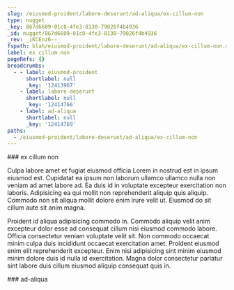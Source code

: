 ```yaml
---
slug: /eiusmod-proident/labore-deserunt/ad-aliqua/ex-cillum-non
type: nugget
_key: 867d6609-01c8-4fe3-8130-79026f4b4936
_id: nugget/867d6609-01c8-4fe3-8130-79026f4b4936
_rev: _iKCEnz6--_
fspath: blah/eiusmod-proident/labore-deserunt/ad-aliqua/ex-cillum-non.md
label: ex cillum non
pageRefs: {}
breadcrumbs:
  - - label: eiusmod-proident
      shortlabel: null
      _key: '12413967'
    - label: labore-deserunt
      shortlabel: null
      _key: '12414766'
    - label: ad-aliqua
      shortlabel: null
      _key: '12414769'
paths:
  - /eiusmod-proident/labore-deserunt/ad-aliqua/ex-cillum-non
---
```


<NuggetArea>
<Nugget slug="/eiusmod-proident/labore-deserunt/ad-aliqua/ex-cillum-non" type="nugget" _key="867d6609-01c8-4fe3-8130-79026f4b4936" _id="nugget/867d6609-01c8-4fe3-8130-79026f4b4936" _rev="_iKCEnz6--_" fspath="blah/eiusmod-proident/labore-deserunt/ad-aliqua/ex-cillum-non.md" label="ex cillum non" paths="/eiusmod-proident/labore-deserunt/ad-aliqua/ex-cillum-non">
<NuggetBody>
### ex cillum non

Culpa labore amet et fugiat eiusmod officia Lorem in nostrud est in ipsum eiusmod est. Cupidatat ea ipsum non laborum ullamco ullamco nulla non veniam ad amet labore ad. Ea duis id in voluptate excepteur exercitation non laboris. Adipisicing ea qui mollit non reprehenderit aliquip quis aliquip. Commodo non sit aliqua mollit dolore enim irure velit ut. Eiusmod do sit cillum aute sit anim magna.

Proident id aliqua adipisicing commodo in. Commodo aliquip velit anim excepteur dolor esse ad consequat cillum nisi eiusmod commodo labore. Officia consectetur veniam voluptate velit sit. Non commodo occaecat minim culpa duis incididunt occaecat exercitation amet. Proident eiusmod enim elit reprehenderit excepteur. Enim nisi adipisicing sint minim eiusmod minim dolore duis id nulla id exercitation. Magna dolor consectetur pariatur sint labore duis cillum eiusmod aliquip consequat quis in.

</NuggetBody>
<Breadcrumbs>
<Crumbs>
<Crumb _key="12413967" label="eiusmod-proident" /><Crumb _key="12414766" label="labore-deserunt" /><Crumb _key="12414769" label="ad-aliqua" />
</Crumbs>
</Breadcrumbs>
</Nugget>

<NuggetsInbound>
</NuggetsInbound>
<NuggetsOutbound>
</NuggetsOutbound>
</NuggetArea>
<PassagesInbound>
<Passage direction="inbound" type="passage" _key="12414769" _id="passage/12414769" _rev="_iKCEnz6---" label="ad-aliqua" passage="ad-aliqua" fspath="blah/eiusmod-proident/labore-deserunt/ad-aliqua" paths="/eiusmod-proident/labore-deserunt/ad-aliqua" slug="/eiusmod-proident/labore-deserunt/ad-aliqua">
<NuggetBody>
### ad-aliqua

</NuggetBody>
<Breadcrumbs>
<Crumbs>
<Crumb _key="12413967" label="eiusmod-proident" /><Crumb _key="12414766" label="labore-deserunt" />
</Crumbs>
</Breadcrumbs>
</Passage>

</PassagesInbound>
<PassagesOutbound>
</PassagesOutbound>